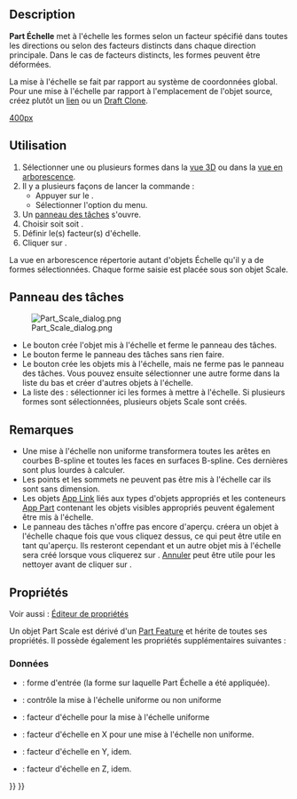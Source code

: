 <languages/>

{{Docnav/fr
|[[Part_Mirror/fr|Objet en miroir]]
|[[Part_Fillet/fr|Congé]]
|[[Part_Workbench/fr|Atelier Part]]
|IconL=Part_Mirror.svg
|IconR=Part_Fillet.svg
|IconC=Workbench_Part.svg
}}

{{GuiCommand/fr
|Name=Part Scale
|Name/fr=Part Échelle
|MenuLocation=Part → Mettre à l'echelle...
|Workbenches=[[Part_Workbench/fr|Part]]
|Version=1.0
|SeeAlso=[[Std_LinkMake/fr|Std Créer un lien]], [[Draft_Clone/fr|Draft Cloner]], [[Draft_Scale/fr|Draft Échelle]]
}}

<span id="Description"></span>
==Description==

'''Part Échelle''' met à l'échelle les formes selon un facteur spécifié dans toutes les directions ou selon des facteurs distincts dans chaque direction principale. Dans le cas de facteurs distincts, les formes peuvent être déformées.

La mise à l'échelle se fait par rapport au système de coordonnées global. Pour une mise à l'échelle par rapport à l'emplacement de l'objet source, créez plutôt un [[Std_LinkMake/fr|lien]] ou un [[Draft_Clone/fr|Draft Clone]].

[[image:Part_Scale_demo.png|400px]]
{{Caption|Exemples de mise à l'échelle}}

<span id="Usage"></span>
==Utilisation==

<div class="mw-translate-fuzzy">
# Sélectionner une ou plusieurs formes dans la [[3D_view/fr|vue 3D]] ou dans la [[Tree_view/fr|vue en arborescence]].
# Il y a plusieurs façons de lancer la commande :
#* Appuyer sur le {{Button|[[Image:Part_Scale.svg|16px]] [[Part_Scale/fr|Mettre à l'echelle...]]}}.
#* Sélectionner l'option {{MenuCommand|Part → [[Image:Part_Scale.svg|16px]] Mettre à l'echelle...}} du menu.
# Un [[#Panneau_des_tâches|panneau des tâches]] s'ouvre.
# Choisir soit {{MenuCommand|Échelle uniforme}} soit {{MenuCommand|Échelle non uniforme}}.
# Définir le(s) facteur(s) d'échelle.
# Cliquer sur {{Button|OK}}.
</div> 

<div class="mw-translate-fuzzy">
La vue en arborescence répertorie autant d'objets Échelle qu'il y a de formes sélectionnées. Chaque forme saisie est placée sous son objet Scale.
</div>

<span id="Task_panel"></span>
== Panneau des tâches == 

[[Image:Part_Scale_dialog.png|thumb|right]]

* Le bouton {{Button|OK}} crée l'objet mis à l'échelle et ferme le panneau des tâches.
* Le bouton {{Button|Fermer}} ferme le panneau des tâches sans rien faire.
* Le bouton {{Button|Appliquer}} crée les objets mis à l'échelle, mais ne ferme pas le panneau des tâches. Vous pouvez ensuite sélectionner une autre forme dans la liste du bas et créer d'autres objets à l'échelle.
* La liste des {{MenuCommand|Formes}} : sélectionner ici les formes à mettre à l'échelle. Si plusieurs formes sont sélectionnées, plusieurs objets Scale sont créés.

<span id="Notes"></span>
== Remarques == 

* Une mise à l'échelle non uniforme transformera toutes les arêtes en courbes B-spline et toutes les faces en surfaces B-spline. Ces dernières sont plus lourdes à calculer.
* Les points et les sommets ne peuvent pas être mis à l'échelle car ils sont sans dimension.
* Les objets [[App_Link/fr|App Link]] liés aux types d'objets appropriés et les conteneurs [[App_Part/fr|App Part]] contenant les objets visibles appropriés peuvent également être mis à l'échelle.
* Le panneau des tâches n'offre pas encore d'aperçu. {{Button|Appliquer}} créera un objet à l'échelle chaque fois que vous cliquez dessus, ce qui peut être utile en tant qu'aperçu. Ils resteront cependant et un autre objet mis à l'échelle sera créé lorsque vous cliquerez sur {{Button|OK}}. [[Std_Undo/fr|Annuler]] peut être utile pour les nettoyer avant de cliquer sur {{Button|OK}}.

<span id="Properties"></span>
== Propriétés ==

Voir aussi : [[Property_editor/fr|Éditeur de propriétés]]

Un objet Part Scale est dérivé d'un [[Part_Feature/fr|Part Feature]] et hérite de toutes ses propriétés. Il possède également les propriétés supplémentaires suivantes :

<span id="Data"></span>
=== Données ===

{{TitleProperty|Scale}}

* {{PropertyData|Base|Link}} : forme d'entrée (la forme sur laquelle Part Échelle a été appliquée).
* {{PropertyData|Uniform|Bool}} : contrôle la mise à l'échelle uniforme ou non uniforme
* {{PropertyData|Uniform Scale|Float}} : facteur d'échelle pour la mise à l'échelle uniforme
* {{PropertyData|XScale|Float}} : facteur d'échelle en X pour une mise à l'échelle non uniforme.
* {{PropertyData|YScale|Float}} : facteur d'échelle en Y, idem.
* {{PropertyData|ZScale|Float}} : facteur d'échelle en Z, idem.


{{Docnav/fr
|[[Part_Mirror/fr|Objet en miroir]]
|[[Part_Fillet/fr|Congé]]
|[[Part_Workbench/fr|Atelier Part]]
|IconL=Part_Mirror.svg
|IconR=Part_Fillet.svg
|IconC=Workbench_Part.svg
}}

{{Part_Tools_navi{{#translation:}}}}
{{Userdocnavi{{#translation:}}}}